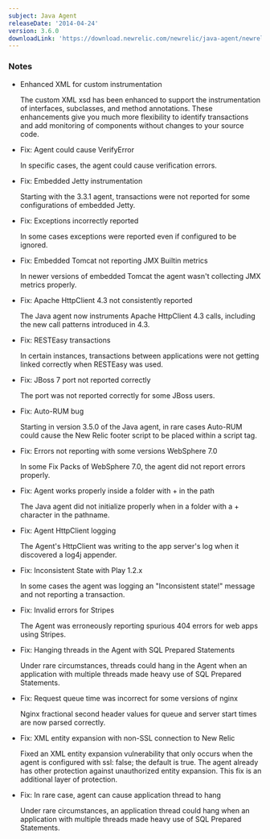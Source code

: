 ```yaml
---
subject: Java Agent
releaseDate: '2014-04-24'
version: 3.6.0
downloadLink: 'https://download.newrelic.com/newrelic/java-agent/newrelic-agent/3.6.0/'
---
```


### Notes

* Enhanced XML for custom instrumentation

  The custom XML xsd has been enhanced to support the instrumentation of interfaces, subclasses, and method annotations. These enhancements give you much more flexibility to identify transactions and add monitoring of components without changes to your source code.
* Fix: Agent could cause VerifyError

  In specific cases, the agent could cause verification errors.
* Fix: Embedded Jetty instrumentation

  Starting with the 3.3.1 agent, transactions were not reported for some configurations of embedded Jetty.
* Fix: Exceptions incorrectly reported

  In some cases exceptions were reported even if configured to be ignored.
* Fix: Embedded Tomcat not reporting JMX Builtin metrics

  In newer versions of embedded Tomcat the agent wasn't collecting JMX metrics properly.
* Fix: Apache HttpClient 4.3 not consistently reported

  The Java agent now instruments Apache HttpClient 4.3 calls, including the new call patterns introduced in 4.3.
* Fix: RESTEasy transactions

  In certain instances, transactions between applications were not getting linked correctly when RESTEasy was used.
* Fix: JBoss 7 port not reported correctly

  The port was not reported correctly for some JBoss users.
* Fix: Auto-RUM bug

  Starting in version 3.5.0 of the Java agent, in rare cases Auto-RUM could cause the New Relic footer script to be placed within a script tag.
* Fix: Errors not reporting with some versions WebSphere 7.0

  In some Fix Packs of WebSphere 7.0, the agent did not report errors properly.
* Fix: Agent works properly inside a folder with + in the path

  The Java agent did not initialize properly when in a folder with a + character in the pathname.
* Fix: Agent HttpClient logging

  The Agent's HttpClient was writing to the app server's log when it discovered a log4j appender.
* Fix: Inconsistent State with Play 1.2.x

  In some cases the agent was logging an "Inconsistent state!" message and not reporting a transaction.
* Fix: Invalid errors for Stripes

  The Agent was erroneously reporting spurious 404 errors for web apps using Stripes.
* Fix: Hanging threads in the Agent with SQL Prepared Statements

  Under rare circumstances, threads could hang in the Agent when an application with multiple threads made heavy use of SQL Prepared Statements.
* Fix: Request queue time was incorrect for some versions of nginx

  Nginx fractional second header values for queue and server start times are now parsed correctly.
* Fix: XML entity expansion with non-SSL connection to New Relic

  Fixed an XML entity expansion vulnerability that only occurs when the agent is configured with ssl: false; the default is true. The agent already has other protection against unauthorized entity expansion. This fix is an additional layer of protection.
* Fix: In rare case, agent can cause application thread to hang

  Under rare circumstances, an application thread could hang when an application with multiple threads made heavy use of SQL Prepared Statements.
